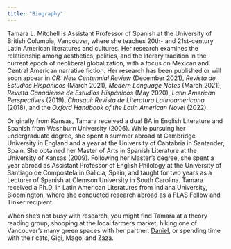 ```yaml
---
title: "Biography"
---
```



Tamara L. Mitchell is Assistant Professor of Spanish at the University of British Columbia, Vancouver, where she teaches 20th- and 21st-century Latin American literatures and cultures. 
Her research examines the relationship among aesthetics, politics, and the literary tradition in the current epoch of neoliberal globalization, with a focus on Mexican and Central American narrative fiction. 
Her research has been published or will soon appear in _CR: New Centennial Review_ (December 2021), _Revista de Estudios Hispánicos_ (March 2021), _Modern Language Notes_ (March 2021), _Revista Canadiense de Estudios Hispánicos_ (May 2020), _Latin American Perspectives_ (2019), _Chasqui: Revista de Literatura Latinoamericana_ (2018), and the _Oxford Handbook of the Latin American Novel_ (2022).



Originally from Kansas, Tamara received a dual BA in English Literature and Spanish from Washburn University (2006). 
While pursuing her undergraduate degree, she spent a summer abroad at Cambridge University in England and a year at the University of Cantabria in Santander, Spain. 
She obtained her Master of Arts in Spanish Literature at the University of Kansas (2009). 
Following her Master's degree, she spent a year abroad as Assistant Professor of English Philology at the University of Santiago de Compostela in Galicia, Spain, 
and taught for two years as a Lecturer of Spanish at Clemson University in South Carolina. 
Tamara received a Ph.D. in Latin American Literatures from Indiana University, Bloomington, where she conducted research abroad as a FLAS Fellow and Tinker recipient.


When she's not busy with research, you might find Tamara at a theory reading group, shopping at the local farmers market, hiking one of Vancouver's many green spaces with her partner, [Daniel](https://dajmcdon.github.io), or spending time with their cats, Gigi, Mago, and Zaza.
